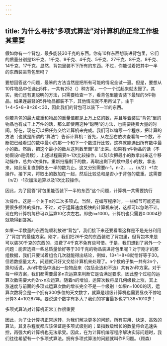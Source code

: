 ```yaml
---
---
---
```

title: 为什么寻找“多项式算法”对计算机的正常工作极其重要
---




假如你有一个背包，最多能装30千克的东西。你有10样东西想装进背包里，它们的质量分别是13千克、1千克、9千克、4千克、5千克、27千克、8千克、8千克、14千克、17千克。显然，背包里装不下所有的东西。不过，你能试着把其中一半的东西装进背包里吗？



要想回答这个问题，最笨的方法当然是把所有可能的情况全试一遍。但是，要想从10件物品中任选出5件，一共有252（）种方案，一个一个试起来就太慢了。其实，我们还有更聪明的方法，只需要检查一下，看背包里能否装下最轻的5件物品。如果连最轻的5件物品都装不下，其他情况就不用再试了。由于1+4+5+8+8=26＜30，因此我们的背包可以装下一半的东西。

倘若背包的最大载重和物品的重量值都是上万上亿的数，并且等着装进“背包”里的物品也有成千上万件的话，那么即使用这种“聪明”的方法，也需要耗费大量的时间。好在，现在可以把任务交给计算机来完成。我们可以编写一个程序，把计算的方法（也就是所谓的“算法”）告诉计算机：首先，从左至右依次查看每一个数，不断把已经看过的数中最小的那一个和下一个数进行比较，这样就能选出所有数中最小的数。然后，把这个最小的数从这列数里面“拿”出来。如果有n件物品的话（不妨假设n是偶数），上述过程需要n-1次比较操作，以及1次把最小的数拿出来这个移动操作，总共n次操作。重新扫描剩下的数，再取出剩下的数中最小的数，拿出来，如此反复直到取出一半的数为止。这又分别需要n-1，n-2，…，（n/2）+1次操作。接下来，将取出的数加在一起，然后比较总和是否小于背包的载重。这需要（n/2）-1次加法运算以及1次比较操作。

因此，为了回答“背包里能否装下一半的东西”这个问题，计算机一共需要执行



次操作。这是一个关于n的二次多项式。当然，在编写程序时，一些细节可能还需要很多额外的操作。不过，对于运算速度极快的计算机来说，这都可以忽略不计。现在的计算机每秒可以运算10亿次左右。即使n=1000，计算机也只需要0.0004秒就能得到答案。

如果一半数量的东西能顺利放进“背包”，我们接下来还要看看这样是不是充分利用了“背包”的最佳方案。刚才，我们把26千克的东西装进了背包里，但背包本来是可以装30千克的东西的，浪费了4千克不免有些可惜。于是，我们想到了另外一个问题：能否选择一些总质量恰好等于30千克的物品装进背包里呢？对于刚才的那组数据，我们只要试着组合几次就能得出结论，例如，13+1+8+8就恰好等于30。但若数据量太大，问题就只好又交给计算机来处理了。n个数的子集一共有2n个，换句话说，从n件物品中选出一些物品来（包括全选和不选）共有2n种方案。对于每一种方案，我们都需要最多n次运算来判断它是否满足要求，因此整个过程的运算次数需要大约2n×n次运算。随着n的增加，运算次数将呈几何级数上涨，其上涨速度与前面的多项式运算次数的增长完全不是一个级别！如果n=1000的话，运算次数将会是一个拥有300多位的天文数字，就算是超级计算机也需要昼夜不停地计算3.4×10287年。要说这个数字有多大？我们的宇宙最多也才1.38×1010岁！

多项式算法对计算机正常工作很重要



因此，为了让计算机正常运转，为我们解决更多的问题，所有实用、快速、高效的算法，其复杂程度都应该保证是多项式级别的；呈指数级增长的数量将会迅速失控，再强大的计算机也无法承受。因此，在为计算机编写程序解决实际问题时，我们往往希望有一个多项式算法。拥有多项式算法的问题就叫作P问题。（顾森）